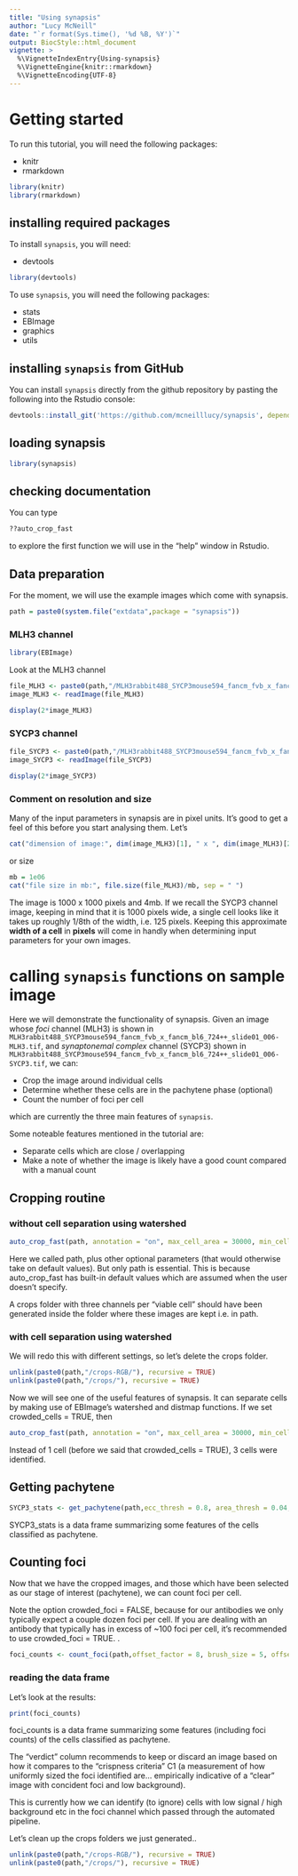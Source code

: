 ```yaml
---
title: "Using synapsis"
author: "Lucy McNeill"
date: "`r format(Sys.time(), '%d %B, %Y')`"
output: BiocStyle::html_document
vignette: >
  %\VignetteIndexEntry{Using-synapsis}
  %\VignetteEngine{knitr::rmarkdown}
  %\VignetteEncoding{UTF-8}
---
```



# Getting started

To run this tutorial, you will need the following packages:

- knitr
- rmarkdown

```r
library(knitr)
library(rmarkdown)
```

## installing required packages

To install `synapsis`, you will need:

- devtools

```r
library(devtools)
```

To use `synapsis`, you will need the following packages:

- stats
- EBImage
- graphics
- utils

## installing `synapsis` from GitHub

You can install `synapsis` directly from the github repository by pasting the following into the Rstudio console:

```r
devtools::install_git('https://github.com/mcneilllucy/synapsis', dependencies  = TRUE)
```

## loading synapsis

```r
library(synapsis)
```
## checking documentation

You can type 

```r
??auto_crop_fast
```

to explore the first function we will use in the "help" window in Rstudio.

## Data preparation

For the moment, we will use the example images which come with synapsis.

```r
path = paste0(system.file("extdata",package = "synapsis"))
```

### MLH3 channel

```r
library(EBImage)
```

Look at the MLH3 channel
```r
file_MLH3 <- paste0(path,"/MLH3rabbit488_SYCP3mouse594_fancm_fvb_x_fancm_bl6_724++_slide01_006-MLH3.tif")
image_MLH3 <- readImage(file_MLH3)
```

```r
display(2*image_MLH3)
```

### SYCP3 channel

```r
file_SYCP3 <- paste0(path,"/MLH3rabbit488_SYCP3mouse594_fancm_fvb_x_fancm_bl6_724++_slide01_006-SYCP3.tif")
image_SYCP3 <- readImage(file_SYCP3)
```

```r
display(2*image_SYCP3)
```

### Comment on resolution and size

Many of the input parameters in synapsis are in pixel units. It's good to get a feel of this before you start analysing them. Let's

```r
cat("dimension of image:", dim(image_MLH3)[1], " x ", dim(image_MLH3)[2], sep = " ")
```
or size

```r
mb = 1e06
cat("file size in mb:", file.size(file_MLH3)/mb, sep = " ")
```

The image is 1000 x 1000 pixels and 4mb. If we recall the SYCP3 channel image, keeping in mind that it is 1000 pixels wide, a single cell looks like it takes up roughly 1/8th of the width, i.e. 125 pixels. Keeping this approximate **width of a cell** in **pixels** will come in handly when determining input parameters for your own images.

# calling `synapsis` functions on sample image

Here we will demonstrate the functionality of synapsis. Given an image whose *foci* channel (MLH3) is shown in `MLH3rabbit488_SYCP3mouse594_fancm_fvb_x_fancm_bl6_724++_slide01_006-MLH3.tif`, and *synaptonemal complex* channel (SYCP3) shown in `MLH3rabbit488_SYCP3mouse594_fancm_fvb_x_fancm_bl6_724++_slide01_006-SYCP3.tif`, we can:

- Crop the image around individual cells 
- Determine whether these cells are in the pachytene phase (optional)
- Count the number of foci per cell

which are currently the three main features of `synapsis`. 

Some noteable features mentioned in the tutorial are:

- Separate cells which are close / overlapping 
- Make a note of whether the image is likely have a good count compared with a manual count 

## Cropping routine



### without cell separation using watershed

```r
auto_crop_fast(path, annotation = "on", max_cell_area = 30000, min_cell_area = 7000, file_ext = "tif")
```
Here we called path, plus other optional parameters (that would otherwise take on default values). But only path is essential. This is because auto_crop_fast has built-in default values which are assumed when the user doesn't specify.

A crops folder with three channels per "viable cell" should have been generated inside the folder where these images are kept i.e. in path.

### with cell separation using watershed 

We will redo this with different settings, so let's delete the crops folder.

```r
unlink(paste0(path,"/crops-RGB/"), recursive = TRUE) 
unlink(paste0(path,"/crops/"), recursive = TRUE) 
```

Now we will see one of the useful features of synapsis. It can separate cells by making use of EBImage's watershed and distmap functions. If we set crowded_cells = TRUE, then 

```r
auto_crop_fast(path, annotation = "on", max_cell_area = 30000, min_cell_area = 7000, file_ext = "tif",crowded_cells = TRUE)
```

Instead of 1 cell (before we said that crowded_cells = TRUE), 3 cells were identified. 

## Getting pachytene 

```r
SYCP3_stats <- get_pachytene(path,ecc_thresh = 0.8, area_thresh = 0.04, annotation = "on",file_ext = "tif")
```
SYCP3_stats is a data frame summarizing some features of the cells classified as pachytene.

## Counting foci 

Now that we have the cropped images, and those which have been selected as our stage of interest (pachytene), we can count foci per cell.

Note the option crowded_foci = FALSE, because for our antibodies we only typically expect a couple dozen foci per cell. If you are dealing with an antibody that typically has in excess of ~100 foci per cell, it's recommended to use crowded_foci = TRUE.
. 
```r
foci_counts <- count_foci(path,offset_factor = 8, brush_size = 5, offset_px = 0.3, brush_sigma = 5, annotation = "on", stage = "pachytene",file_ext = "tif", watershed_stop= "on",  crowded_foci = FALSE, C1 = 0.03, disc_size_foci = 9)
```

### reading the data frame

Let's look at the results:

```r
print(foci_counts)
```

foci_counts is a data frame summarizing some features (including foci counts) of the cells classified as pachytene. 

The "verdict" column recommends to keep or discard an image based on how it compares to the "crispness criteria" C1 (a measurement of how uniformly sized the foci identified are... empirically indicative of a "clear" image with concident foci and low background). 

This is currently how we can identify (to ignore) cells with low signal / high background etc in the foci channel which passed through the automated pipeline.

Let's clean up the crops folders we just generated..  

```r
unlink(paste0(path,"/crops-RGB/"), recursive = TRUE) 
unlink(paste0(path,"/crops/"), recursive = TRUE) 
```
